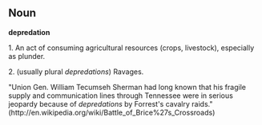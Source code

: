 == '''Noun''' ==

'''depredation'''

1. An act of consuming agricultural resources (crops, livestock), especially as plunder. 

2. (usually plural ''depredations'') Ravages.

"Union Gen. William Tecumseh Sherman had long known that his fragile supply and communication lines through Tennessee were in serious jeopardy because of ''depredations'' by Forrest's cavalry raids." (http://en.wikipedia.org/wiki/Battle_of_Brice%27s_Crossroads)